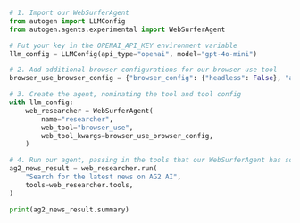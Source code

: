 ```python
# 1. Import our WebSurferAgent
from autogen import LLMConfig
from autogen.agents.experimental import WebSurferAgent

# Put your key in the OPENAI_API_KEY environment variable
llm_config = LLMConfig(api_type="openai", model="gpt-4o-mini")

# 2. Add additional browser configurations for our browser-use tool
browser_use_browser_config = {"browser_config": {"headless": False}, "agent_kwargs": {"generate_gif": True}}

# 3. Create the agent, nominating the tool and tool config
with llm_config:
    web_researcher = WebSurferAgent(
        name="researcher",
        web_tool="browser_use",
        web_tool_kwargs=browser_use_browser_config,
    )

# 4. Run our agent, passing in the tools that our WebSurferAgent has so they can be executed
ag2_news_result = web_researcher.run(
    "Search for the latest news on AG2 AI",
    tools=web_researcher.tools,
)

print(ag2_news_result.summary)
```
